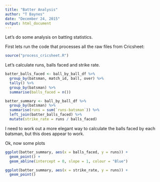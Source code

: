 ```yaml
---
title: "Batter Analysis"
author: "T Baynes"
date: "December 24, 2015"
output: html_document
---
```


Let's do some analysis on batting statistics.

First lets run the code that processes all the raw files from Cricsheet:

```r
source("process_cricsheet.R")
```

Let's calculate runs, balls faced and strike rate.
```r
batter_balls_faced <- ball_by_ball_df %>%
  group_by(batsman, match_id, ball, over) %>%
  tally() %>%
  group_by(batsman) %>%
  summarise(balls_faced = n())

batter_summary <- ball_by_ball_df %>%
  group_by(batsman) %>%
  summarise(runs = sum(`runs-batsman`)) %>%
  left_join(batter_balls_faced) %>%
  mutate(strike_rate = runs / balls_faced)
```

I need to work out a more elegant way to calculate the balls faced by each batsman, but this does appear to work.

Ok, now some plots


```r
ggplot(batter_summary, aes(x = balls_faced, y = runs)) + 
  geom_point() +
  geom_abline(intercept = 0, slope = 1, colour = "Blue") 
```

```r
ggplot(batter_summary, aes(x = strike_rate, y = runs)) + 
  geom_point() 
```